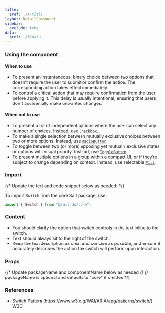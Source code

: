 ```yaml
---
title:
  $ref: ./#/title
layout: DetailComponent
sidebar:
  exclude: true
data:
  $ref: ./#/data
---
```


### Using the component

#### When to use

- To present an instantaneous, binary choice between two options that doesn’t require the user to submit or confirm the action. The corresponding action takes effect immediately.
- To control a critical action that may require confirmation from the user before applying it. This delay is usually intentional, ensuring that users don't accidentally make unwanted changes.

#### When not to use

- To present a list of independent options where the user can select any number of choices. Instead, use [`Checkbox`](../checkbox).
- To make a single selection between mutually exclusive choices between two or more options. Instead, use [`RadioButton`](../radio-button).
- To toggle between two (or more) opposing yet mutually exclusive states or options with visual priority. Instead, use [`ToggleButton`](../toggle-button).
- To present multiple options in a group within a compact UI, or if they’re subject to change depending on context. Instead, use selectable [`Pill`](../pill).

### Import

{/* Update the text and code snippet below as needed: */}

To import `Switch` from the core Salt package, use:

```js
import { Switch } from "@salt-ds/core";
```

### Content

- You should clarify the option that switch controls in the text inline to the switch.
- Text should always sit to the right of the switch.
- Keep the text description as clear and concise as possible, and ensure it accurately describes the action the switch will perform upon interaction.

### Props

{/* Update packageName and componentName below as needed */}
{/* packageName is optional and defaults to "core" if omitted */}

<PropsTable componentName="Switch" />

### References

- Switch Pattern (https://www.w3.org/WAI/ARIA/apg/patterns/switch/) W3C
